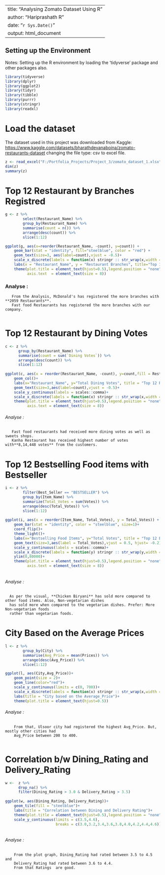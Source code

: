 
---
title: "Analysing Zomato Dataset Using R"
author: "Hariprashath R"
date: "`r Sys.Date()`"
output: html_document
---

## Setting up the Environment
Notes: Setting up the R environment by loading the 'tidyverse' package and other packages also. 
```{r loading packages}
library(tidyverse)
library(dplyr)
library(ggplot2)
library(tidyr)
library(tibble)
library(purrr)
library(stringr)
library(readxl)
```

# Load the dataset
 The dataset used in this project was downloaded from Kaggle: <https://www.kaggle.com/datasets/bharathdevanaboina/zomato-restaurants-dataset>
 changing the file type: csv to excel file.
 
```{r}
z <- read_excel("F:/Portfolia_Projects/Project_3/zomato_dataset_1.xlsx")
dim(z)
summary(z)
```

# Top 12 Restaurant by Branches Registred

 
```{r fig.width=8, fig.height=6}
g <- z %>% 
        select(Restaurant_Name) %>% 
        group_by(Restaurant_Name) %>%
        summarise(count = n()) %>% 
        arrange(desc(count)) %>%  
        slice(1:12)

ggplot(g, aes(x=reorder(Restaurant_Name, -count), y=count)) +
    geom_bar(stat = "identity", fill="steelblue", color = "red") +    
    geom_text(size=3, aes(label=count),vjust = -0.5)+
    scale_x_discrete(labels = function(x) stringr :: str_wrap(x,width = 6))+
    labs(x = "Restaurant_Name", y = "Restaurant Branches", title="Top 12 Registerend Restaurants and Branches")+    
    theme(plot.title = element_text(hjust=0.5),legend.position = "none",        
          axis.text  = element_text(size = 8))
```


### Analyse :
       From the Analysis, McDonald's has registered the more branches with **2059 Restaurants**.
       Fast food Restaurants has registered the more branches with our company.
       
# Top 12 Restaurant by Dining Votes

```{r plot_wider, fig.width=10, fig.height=6}
c <- z %>% 
      group_by(Restaurant_Name) %>%
      summarise(count = sum(`Dining Votes`)) %>% 
      arrange(desc(count)) %>%  
      slice(1:12)
    
ggplot(c, aes(x = reorder(Restaurant_Name, -count), y=count,fill = Restaurant_Name)) +    
    geom_col()+
    labs(x="Restaurant_Name", y="Total Dining Votes", title = "Top 12 Restaurants with the Highest Dining Votes")+
    geom_text(size=3,aes(label=count),vjust = -0.5)+
    scale_y_continuous(labels = scales::comma)+
    scale_x_discrete(labels = function(x) stringr :: str_wrap(x,width = 6))+
    theme(plot.title = element_text(hjust=0.5),legend.position = "none",
          axis.text = element_text(size = 8))

```



###### Analyse :
       Fast food restaurants had received more dining votes as well as sweets shops. 
       Kanha Restaurant has received highest number of votes with**8,14,448 votes** from the customers.  
 
# Top 12 Bestselling Food items with Bestseller

```{r plot-wider, fig.width=7, fig.height=6}
i <- z %>% 
        filter(Best_Seller == "BESTSELLER") %>%            
        group_by(Item_Name) %>% 
        summarize(Total_Votes = sum(Votes)) %>% 
        arrange(desc(Total_Votes)) %>% 
        slice(1:12)
    
ggplot(i, aes(x = reorder(Item_Name, Total_Votes), y = Total_Votes)) +
    geom_bar(stat = "identity", color = "steelblue", size=1)+
    coord_flip()+
    theme_light()+
    labs(x="Bestselling Food Items", y="Total Votes", title = "Top 12 Bestselling Food Items")+
    geom_text(size=3,aes(label = Total_Votes),vjust = 0.5, hjust= -0.2)+
    scale_y_continuous(labels = scales::comma)+
    scale_x_discrete(labels = function(y) stringr :: str_wrap(y,width = 6))+
    ylim(0,80000)+
    theme(plot.title = element_text(hjust=0.5),legend.position = "none",
          axis.text = element_text(size = 8))
    
```



###### Analyse : 
      As per the visual, **Chicken Biryani** has sold more compared to other food items. Also, Non-vegetarian dishes 
      has sold more when compared to the vegetarian dishes. Prefer: More Non-vegetarian foods 
      rather than vegetarian foods.  

# City Based on the Average Prices

```{r fig.width=8, fig.height=4}
l <- z %>% 
        group_by(City) %>% 
        summarise(Avg_Price = mean(Prices)) %>% 
        arrange(desc(Avg_Price)) %>%
        slice(1:12)

ggplot(l, aes(City,Avg_Price))+
    geom_point(size = 2)+
    geom_line(color="red")+
    scale_y_continuous(limits = c(0, 700))+
    scale_x_discrete(labels = function(x) stringr :: str_wrap(x,width = 6))+
    labs(title = "City based on the Average_Price")+
    theme(plot.title = element_text(hjust=0.5))
```



###### Analyse :
        From that, Ulsoor city had registered the highest Avg_Price. But, mostly other cities had  
        Avg_Price between 200 to 400.
        
# Correlation b/w Dining_Rating and Delivery_Rating

```{r}
w <-  z %>% 
      drop_na() %>% 
      filter(Dining_Rating > 3.0 & Delivery_Rating > 3.5)
    
ggplot(w, aes(Dining_Rating, Delivery_Rating))+
    geom_tile(fill = "steelblue")+
    labs(title = "Correlation between Dining and Delivery Rating")+
    theme(plot.title = element_text(hjust=0.5),legend.position = "none")+
    scale_y_continuous(limits = c(3.5,4.6),
                       breaks = c(3.0,3.2,3.4,3.6,3.8,4.0,4.2,4.4,4.6))
  
```



###### Analyse :
        From the plot graph, Dining_Rating had rated between 3.5 to 4.5 and 
        Delivery_Rating had rated between 3.6 to 4.4.
        From that Ratings  are good.